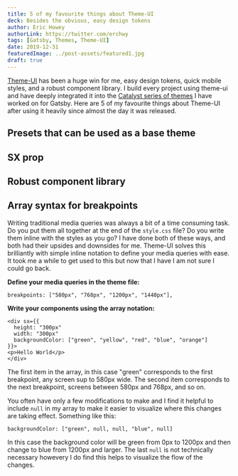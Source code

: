 ```yaml
---
title: 5 of my favourite things about Theme-UI
deck: Besides the obvious, easy design tokens
author: Eric Howey
authorLink: https://twitter.com/erchwy
tags: [Gatsby, Themes, Theme-UI]
date: 2019-12-31
featuredImage: ../post-assets/featured1.jpg
draft: true
---
```


[Theme-UI](https://theme-ui.com/) has been a huge win for me, easy design tokens, quick mobile styles, and a robust component library. I build every project using theme-ui and have deeply integrated it into the [Catalyst series of themes](https://github.com/ehowey/gatsby-theme-catalyst) I have worked on for Gatsby. Here are 5 of my favourite things about Theme-UI after using it heavily since almost the day it was released.

## Presets that can be used as a base theme

## SX prop

## Robust component library

## Array syntax for breakpoints

Writing traditional media queries was always a bit of a time consuming task. Do you put them all together at the end of the `style.css` file? Do you write them inline with the styles as you go? I have done both of these ways, and both had their upsides and downsides for me. Theme-UI solves this brilliantly with simple inline notation to define your media queries with ease. It took me a while to get used to this but now that I have I am not sure I could go back.

**Define your media queries in the theme file:**

```
breakpoints: ["580px", "768px", "1200px", "1440px"],
```

**Write your components using the array notation:**

```
<div sx={{
  height: "300px"
  width: "300px"
  backgroundColor: ["green", "yellow", "red", "blue", "orange"]
}}>
<p>Hello World</p>
</div>
```

The first item in the array, in this case "green" corresponds to the first breakpoint, any screen sup to 580px wide. The second item corresponds to the next breakpoint, screens between 580px and 768px, and so on.

You often have only a few modifications to make and I find it helpful to include `null` in my array to make it easier to visualize where this changes are taking effect. Something like this:

```
backgroundColor: ["green", null, null, "blue", null]
```

In this case the background color will be green from 0px to 1200px and then change to blue from 1200px and larger. The last `null` is not technically necessary howevery I do find this helps to visualize the flow of the changes.
